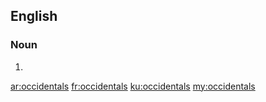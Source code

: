 ==English==

===Noun===
{{head|en|plural}}

# {{plural of|occidental|lang=en|nocat=1}}

[[ar:occidentals]]
[[fr:occidentals]]
[[ku:occidentals]]
[[my:occidentals]]